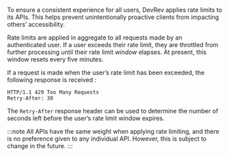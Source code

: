 To ensure a consistent experience for all users, DevRev applies rate limits to its APIs. This helps prevent unintentionally proactive clients from impacting others’ accessibility.

Rate limits are applied in aggregate to all requests made by an authenticated user. If a user exceeds their rate limit, they are throttled from further processing until their rate limit *window* elapses. At present, this window resets every five minutes. 

If a request is made when the user’s rate limit has been exceeded, the following response is received :

```
HTTP/1.1 429 Too Many Requests
Retry-After: 30
```

The `Retry-After` response header can be used to determine the number of seconds left before the user’s rate limit window expires.

:::note
All APIs have the same weight when applying rate limiting, and there is no preference given to any individual API. However, this is subject to change in the future.
:::


